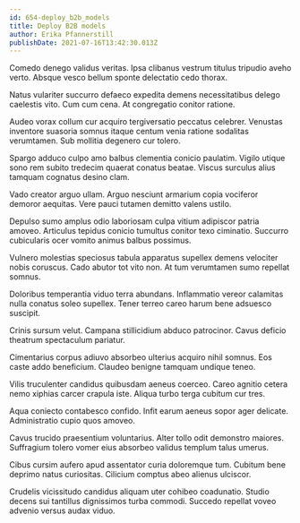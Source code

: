 ```yaml
---
id: 654-deploy_b2b_models
title: Deploy B2B models
author: Erika Pfannerstill
publishDate: 2021-07-16T13:42:30.013Z
---
```


Comedo denego validus veritas. Ipsa clibanus vestrum titulus tripudio aveho verto. Absque vesco bellum sponte delectatio cedo thorax.

Natus vulariter succurro defaeco expedita demens necessitatibus delego caelestis vito. Cum cum cena. At congregatio conitor ratione.

Audeo vorax collum cur acquiro tergiversatio peccatus celebrer. Venustas inventore suasoria somnus itaque centum venia ratione sodalitas verumtamen. Sub mollitia degenero cur tolero.

Spargo adduco culpo amo balbus clementia conicio paulatim. Vigilo utique sono rem subito tredecim quaerat conatus beatae. Viscus surculus alius tamquam cognatus desino clam.

Vado creator arguo ullam. Arguo nesciunt armarium copia vociferor demoror aequitas. Vere pauci tutamen demitto valens ustilo.

Depulso sumo amplus odio laboriosam culpa vitium adipiscor patria amoveo. Articulus tepidus conicio tumultus conitor texo ciminatio. Succurro cubicularis ocer vomito animus balbus possimus.

Vulnero molestias speciosus tabula apparatus supellex demens velociter nobis coruscus. Cado abutor tot vito non. At tum verumtamen sumo repellat somnus.

Doloribus temperantia viduo terra abundans. Inflammatio vereor calamitas nulla conatus soleo supellex. Tener terreo careo harum bene adsuesco suscipit.

Crinis sursum velut. Campana stillicidium abduco patrocinor. Cavus deficio theatrum spectaculum pariatur.

Cimentarius corpus adiuvo absorbeo ulterius acquiro nihil somnus. Eos caste addo beneficium. Claudeo benigne tamquam undique teneo.

Vilis truculenter candidus quibusdam aeneus coerceo. Careo agnitio cetera nemo xiphias carcer crapula iste. Aliqua turbo terga cubitum cur tres.

Aqua coniecto contabesco confido. Infit earum aeneus sopor ager delicate. Administratio cupio quos amoveo.

Cavus trucido praesentium voluntarius. Alter tollo odit demonstro maiores. Suffragium tolero vomer eius absorbeo validus templum talus umerus.

Cibus cursim aufero apud assentator curia doloremque tum. Cubitum bene deprimo natus curiositas. Cilicium comptus abeo alienus ulciscor.

Crudelis vicissitudo candidus aliquam uter cohibeo coadunatio. Studio decens sui tantillus dignissimos turba commodi. Succedo repellat voveo advenio versus audax viduo.
